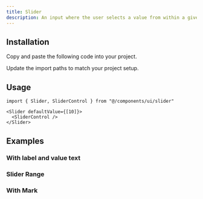 ```yaml
---
title: Slider
description: An input where the user selects a value from within a given range.
---
```


<ComponentPreview name="slider-demo" />

## Installation

<ComponentInstall>

<Fragment slot="manual">

<Steps>

<Step>Copy and paste the following code into your project.</Step>

<ComponentSource component="slider" />

<Step>Update the import paths to match your project setup.</Step>

</Steps>

</Fragment>

</ComponentInstall>

## Usage

```tsx
import { Slider, SliderControl } from "@/components/ui/slider"
```

```tsx
<Slider defaultValue={[10]}>
  <SliderControl />
</Slider>
```

## Examples

### With label and value text

<ComponentPreview name="slider-with-label-value" />

### Slider Range

<ComponentPreview name="slider-range" />

### With Mark

<ComponentPreview name="slider-mark" />

